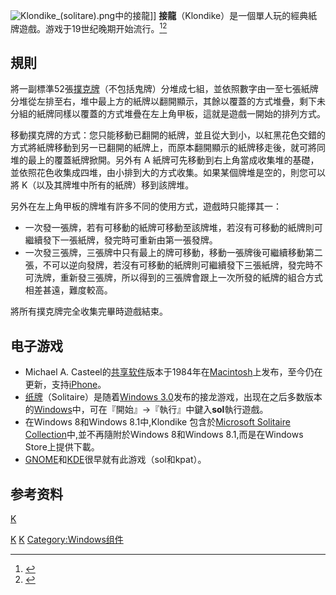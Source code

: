 {{noteTA
|G1=IT
|G2=Windows
}}

[[File:Klondike_(solitare).png|right]]中的接龍]]
'''接龍'''（Klondike）是一個單人玩的經典紙牌遊戲。游戏于19世纪晚期开始流行。<ref>{{cite web|url=http://theweek.com/articles/558738/brief-history-solitaire-patience-other-card-games|title=A brief history of Solitaire, Patience, and other card games for one|date=5 June 2015|publisher=|access-date=2017-04-16|archive-date=2020-11-08|archive-url=https://web.archive.org/web/20201108094038/https://theweek.com/articles/558738/brief-history-solitaire-patience-other-card-games|dead-url=no}}</ref><ref>{{cite book|title=150 solitaire games|url=https://archive.org/details/150solitairegame1985gibs|author=Douglas Brown, Walter Brown Gibson|publisher=Barnes & Noble|year=1985|page=[https://archive.org/details/150solitairegame1985gibs/page/132 132]|ISBN=0064637026}}</ref>

== 規則 ==
將一副標準52張[[撲克牌|撲克牌]]（不包括鬼牌）分堆成七組，並依照數字由一至七張紙牌分堆從左排至右，堆中最上方的紙牌以翻開顯示，其餘以覆蓋的方式堆疊，剩下未分組的紙牌同樣以覆蓋的方式堆疊在左上角甲板，這就是遊戲一開始的排列方式。

移動撲克牌的方式：您只能移動已翻開的紙牌，並且從大到小，以紅黑花色交錯的方式將紙牌移動到另一已翻開的紙牌上，而原本翻開顯示的紙牌移走後，就可將同堆的最上的覆蓋紙牌掀開。另外有 A 紙牌可先移動到右上角當成收集堆的基礎，並依照花色收集成四堆，由小排到大的方式收集。如果某個牌堆是空的，則您可以將 K（以及其牌堆中所有的紙牌）移到該牌堆。

另外在左上角甲板的牌堆有許多不同的使用方式，遊戲時只能擇其一：
*一次發一張牌，若有可移動的紙牌可移動至該牌堆，若沒有可移動的紙牌則可繼續發下一張紙牌，發完時可重新由第一張發牌。
*一次發三張牌，三張牌中只有最上的牌可移動，移動一張牌後可繼續移動第二張，不可以逆向發牌，若沒有可移動的紙牌則可繼續發下三張紙牌，發完時不可洗牌，重新發三張牌，所以得到的三張牌會跟上一次所發的紙牌的組合方式相差甚遠，難度較高。

將所有撲克牌完全收集完畢時遊戲結束。

== 电子游戏 ==
*Michael A. Casteel的[[共享软件|共享软件]]版本于1984年在[[Macintosh|Macintosh]]上发布，至今仍在更新，支持[[iPhone|iPhone]]。
*[[纸牌_(电子游戏)|纸牌]]（Solitaire）是随着[[Windows_3.0|Windows 3.0]]发布的接龙游戏，出现在之后多数版本的[[Windows|Windows]]中，可在『開始』->『執行』中鍵入'''sol'''執行遊戲。
*在Windows 8和Windows 8.1中,Klondike 包含於[[Microsoft_Solitaire_Collection|Microsoft Solitaire Collection]]中,並不再隨附於Windows 8和Windows 8.1,而是在Windows Store上提供下載。
*[[GNOME|GNOME]]和[[KDE|KDE]]很早就有此游戏（sol和kpat）。

==参考资料==
{{Reflist}}

[[分類:撲克牌遊戲|K]]
[[Category:Windows遊戲|K]]
[[Category:電子桌上遊戲|K]]
[[Category:Windows组件|Category:Windows组件]]